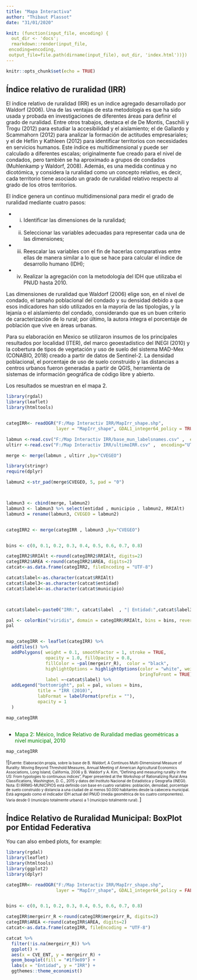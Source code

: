 ```yaml
---
title: "Mapa Interactiva"
author: "Thibaut Plassot"
date: "31/01/2020" 

knit: (function(input_file, encoding) {
  out_dir <- 'docs';
  rmarkdown::render(input_file,
 encoding=encoding,
 output_file=file.path(dirname(input_file), out_dir, 'index.html'))})
---
```



```r
knitr::opts_chunk$set(echo = TRUE) 
```
 
##  Índice relativo de ruralidad (IRR)
  
El índice relativo de ruralidad (IRR) es un índice agregado desarrollado por Waldorf (2006). Una de las ventajas de esta metodología es que ha sido usada y probada en investigaciones de diferentes áreas para definir el grado de ruralidad. Entre otros trabajos, destaca el de De Montis, Caschili y Trogu (2012) para estudiar la accesibilidad y el aislamiento; el de Gallardo y Scammahorn (2012) para analizar la formación de actitudes empresariales; y el de Heflin y Kathleen (2012) para identificar territorios con necesidades en servicios humanos. Este índice es multidimensional y puede ser calculado a diferentes escalas; originalmente fue creado para el nivel de condados, pero también se ha aproximado a grupos de condados (Muhlenkamp y Waldorf, 2008). Además, es una medida continua y no dicotómica, y considera la ruralidad como un concepto relativo, es decir, cada territorio tiene asociado un grado de ruralidad relativo respecto al grado de los otros territorios.  


El índice genera un continuo multidimensional para medir el grado de ruralidad mediante cuatro pasos:

- i) Identificar las dimensiones de la ruralidad; 

- ii) Seleccionar las variables adecuadas para representar cada una de las dimensiones; 

- iii) Reescalar las variables con el fin de hacerlas comparativas entre ellas de manera similar a lo que se hace para calcular el índice de desarrollo humano (IDH);

- iv) Realizar la agregación con la metodología del IDH que utilizaba el PNUD hasta 2010. 

Las dimensiones de ruralidad que Waldorf (2006) elige son, en el nivel de condado, el tamaño poblacional del condado y su densidad debido a que esos indicadores han sido utilizados en la mayoría de las tipologías, y la lejanía o el aislamiento del condado, considerando que es un buen criterio de caracterización de lo rural; por último, la autora integra el porcentaje de población que vive en áreas urbanas.

Para su elaboración en Mexico se utilizaron insumos de los principales resultados por localidad (ITER), del marco geoestadístico del INEGI (2010) y la cobertura de tipos de vegetación y uso de suelo del sistema MAD-Mex (CONABIO, 2018) creado a partir de datos de Sentinel-2. La densidad poblacional, el porcentaje de uso de suelo construido y las distancias a centros urbanos fueron generadas a partir de QGIS, herramienta de sistemas de información geográfica de código libre y abierto.


Los resultados se muestran en el mapa 2. 


```r

library(rgdal)
library(leaflet)
library(htmltools)


categIRR<- readOGR("F:/Map Interactiv IRR/MapIrr_shape.shp",
                   layer = "MapIrr_shape", GDAL1_integer64_policy = TRUE)

labmun <-read.csv("F:/Map Interactiv IRR/base_mun_labelsnames.csv" ,  encoding="UTF-8")
ultirr <-read.csv("F:/Map Interactiv IRR/ultimoIRR.csv" ,  encoding="UTF-8")

merge <- merge(labmun , ultirr ,by="CVEGEO")

library(stringr)
require(dplyr)

labmun2 <-str_pad(merge$CVEGEO, 5, pad = "0")



labmun3 <- cbind(merge, labmun2)
labmun3 <- labmun3 %>% select(entidad , municipio , labmun2, RRIAlt)
labmun3 = rename(labmun3, CVEGEO = labmun2)


categIRR2 <- merge(categIRR , labmun3 ,by="CVEGEO")


bins <- c(0, 0.1, 0.2, 0.3, 0.4, 0.5, 0.6, 0.7, 0.8)

categIRR2$RRIAlt <-round(categIRR2$RRIAlt, digits=2)
categIRR2$AREA <-round(categIRR2$AREA, digits=2)
catcat<-as.data.frame(categIRR2, fileEncoding = "UTF-8")

catcat$label<-as.character(catcat$RRIAlt)
catcat$label3<-as.character(catcat$entidad)
catcat$label4<-as.character(catcat$municipio)



catcat$label<-paste0("IRR:", catcat$label  , "| Entidad:",catcat$label3 , "| Municipio:",catcat$label4)

pal <- colorBin("viridis", domain = categIRR$RRIAlt, bins = bins, reverse = TRUE)
pal


map_categIRR <- leaflet(categIRR) %>%
  addTiles() %>%
  addPolygons( weight = 0.1, smoothFactor = 1, stroke = TRUE, 
               opacity = 1.0, fillOpacity = 0.8,
               fillColor = ~pal(mergeirr_R),  color = "black",
               highlightOptions = highlightOptions(color = "white", weight = 0.8,
                                                   bringToFront = TRUE),  
               label =~catcat$label) %>%
  addLegend("bottomright", pal = pal, values = bins,
            title = "IRR (2010)",
            labFormat = labelFormat(prefix = ""),
            opacity = 1
  )

map_categIRR



```

- <span style="color:green">Mapa 2: México, Indice Relativo de Ruralidad medias geométricas a nivel municipal, 2010 </span>

```r

map_categIRR

```

![<font size="1">Fuente: Elaboración propia, sobre la base de B. Waldorf, A Continuos Multi-Dimensional Measure of Rurality: Moving Beyond Threshold Measures, Annual Meeting of American Agricultural Economics Associations, Long Island, California, 2006 y B. Waldorf y A. Kim, "Defining and measuring rurality in the US: From typologies to continuous indices”, Paper presented at the Workshop of Rationalizing Rural Area Classifications, Washington, D. C., 2015 y datos del Instituto Nacional de Estadística y Geografía (INEGI). Nota: El IRRMG-MUNICIPIOS está definido con base en cuatro variables: población, densidad, porcentaje de suelo construido y distancia a una ciudad de al menos 50.000 habitantes desde la cabecera municipal. Está agregado como el indicador IDH actual del PNUD (media geométrica de los cuatro componentes). Varía desde 0 (municipio totalmente urbano) a 1 (municipio totalmente rural). </font>] 

## Índice Relativo de Ruralidad Municipal: BoxPlot por Entidad Federativa 

You can also embed plots, for example:

```r
library(rgdal)
library(leaflet)
library(htmltools)
library(ggplot2)
library(dplyr)

categIRR<- readOGR("F:/Map Interactiv IRR/MapIrr_shape.shp",
                   layer = "MapIrr_shape", GDAL1_integer64_policy = FALSE)


bins <- c(0, 0.1, 0.2, 0.3, 0.4, 0.5, 0.6, 0.7, 0.8)

categIRR$mergeirr_R <-round(categIRR$mergeirr_R, digits=2)
categIRR$AREA <-round(categIRR$AREA, digits=2)
catcat<-as.data.frame(categIRR, fileEncoding = "UTF-8")

catcat %>%
  filter(!is.na(mergeirr_R)) %>%
  ggplot() +
  aes(x = CVE_ENT, y = mergeirr_R) +
  geom_boxplot(fill = "#1f9e89") +
  labs(x = "Entidad", y = "IRR") +
  ggthemes::theme_economist()


```



